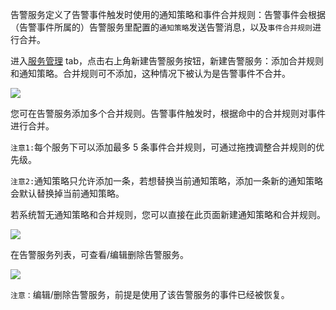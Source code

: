 告警服务定义了告警事件触发时使用的通知策略和事件合并规则：告警事件会根据（告警事件所属的）告警服务里配置的`通知策略`发送告警消息，以及`事件合并规则`进行合并。

进入[服务管理](https://portal.qiniu.com/insight/nb/alert/service/manage) tab，点击右上角新建告警服务按钮，新建告警服务：添加合并规则和通知策略。合并规则可不添加，这种情况下被认为是告警事件不合并。

![](https://pandora-kibana.qiniu.com/alert/create_alertService.png)

您可在告警服务添加多个合并规则。告警事件触发时，根据命中的合并规则对事件进行合并。

`注意1:`每个服务下可以添加最多 5 条事件合并规则，可通过拖拽调整合并规则的优先级。

`注意2:`通知策略只允许添加一条，若想替换当前通知策略，添加一条新的通知策略会默认替换掉当前通知策略。

若系统暂无通知策略和合并规则，您可以直接在此页面新建通知策略和合并规则。

![](https://pandora-kibana.qiniu.com/alert/create_noticification.png)

在告警服务列表，可查看/编辑删除告警服务。

![](https://pandora-kibana.qiniu.com/alert/service_list.png)

`注意：`编辑/删除告警服务，前提是使用了该告警服务的事件已经被恢复。